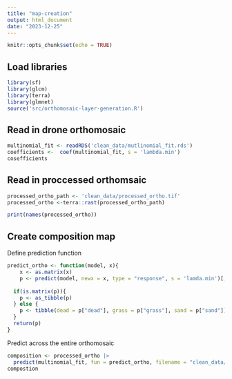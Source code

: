 ```yaml
---
title: "map-creation"
output: html_document
date: "2023-12-25"
---
```


```r
knitr::opts_chunk$set(echo = TRUE)
```


## Load libraries

```r
library(sf)
library(glcm)
library(terra)
library(glmnet)
source('src/orthomosaic-layer-generation.R')
```

## Read in drone orthomosaic

```r
multinomial_fit <- readRDS('clean_data/mutlinomial_fit.rds')
coefficients <-  coef(multinomial_fit, s = 'lambda.min')
cosefficients
```

## Read in proccessed orthomsaic 

```r
processed_ortho_path <- 'clean_data/processed_ortho.tif'
processed_ortho <-terra::rast(processed_ortho_path)

print(names(processed_ortho))
```

## Create composition map

Define prediction function

```r
predict_ortho <- function(model, x){
    x <- as.matrix(x)
    p <- predict(model, newx = x, type = "response", s = 'lamda.min')[,,1]
  
  if(is.matrix(p)){
    p <- as_tibble(p)
  } else {
    p <- tibble(dead = p["dead"], grass = p["grass"], sand = p["sand"])
  }
  return(p)
}
```

Predict across the entire orthomosaic

```r
composition <- processed_ortho |>
  predict(multinomial_fit, fun = predict_ortho, filename = "clean_data/orthomosaic_composition.tif", overwrite = TRUE)
compostion
```


